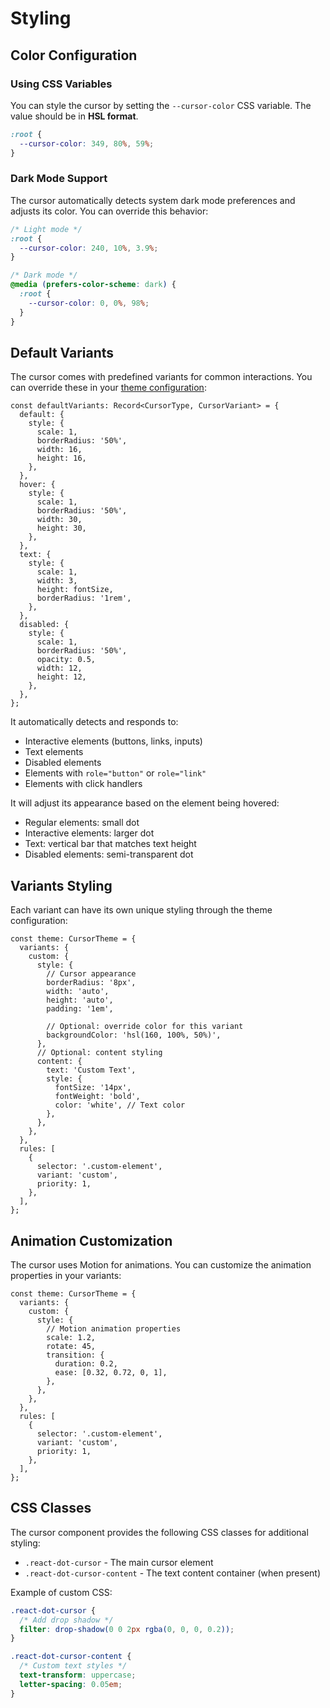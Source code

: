 # <a name="styling"></a>Styling

## <a name="color-configuration"></a>Color Configuration

### <a name="using-css-variables"></a>Using CSS Variables

You can style the cursor by setting the `--cursor-color` CSS variable. The value should be in **HSL format**.

```css
:root {
  --cursor-color: 349, 80%, 59%;
}
```

### <a name="dark-mode-support"></a>Dark Mode Support

The cursor automatically detects system dark mode preferences and adjusts its color. You can override this behavior:

```css
/* Light mode */
:root {
  --cursor-color: 240, 10%, 3.9%;
}

/* Dark mode */
@media (prefers-color-scheme: dark) {
  :root {
    --cursor-color: 0, 0%, 98%;
  }
}
```

## <a name="default-variants"></a>Default Variants

The cursor comes with predefined variants for common interactions. You can override these in your [theme configuration](#variants-styling):

```tsx
const defaultVariants: Record<CursorType, CursorVariant> = {
  default: {
    style: {
      scale: 1,
      borderRadius: '50%',
      width: 16,
      height: 16,
    },
  },
  hover: {
    style: {
      scale: 1,
      borderRadius: '50%',
      width: 30,
      height: 30,
    },
  },
  text: {
    style: {
      scale: 1,
      width: 3,
      height: fontSize,
      borderRadius: '1rem',
    },
  },
  disabled: {
    style: {
      scale: 1,
      borderRadius: '50%',
      opacity: 0.5,
      width: 12,
      height: 12,
    },
  },
};
```

It automatically detects and responds to:

- Interactive elements (buttons, links, inputs)
- Text elements
- Disabled elements
- Elements with `role="button"` or `role="link"`
- Elements with click handlers

It will adjust its appearance based on the element being hovered:

- Regular elements: small dot
- Interactive elements: larger dot
- Text: vertical bar that matches text height
- Disabled elements: semi-transparent dot

## <a name="variants-styling"></a>Variants Styling

Each variant can have its own unique styling through the theme configuration:

```tsx
const theme: CursorTheme = {
  variants: {
    custom: {
      style: {
        // Cursor appearance
        borderRadius: '8px',
        width: 'auto',
        height: 'auto',
        padding: '1em',

        // Optional: override color for this variant
        backgroundColor: 'hsl(160, 100%, 50%)',
      },
      // Optional: content styling
      content: {
        text: 'Custom Text',
        style: {
          fontSize: '14px',
          fontWeight: 'bold',
          color: 'white', // Text color
        },
      },
    },
  },
  rules: [
    {
      selector: '.custom-element',
      variant: 'custom',
      priority: 1,
    },
  ],
};
```

## <a name="animation-customization"></a>Animation Customization

The cursor uses Motion for animations. You can customize the animation properties in your variants:

```tsx
const theme: CursorTheme = {
  variants: {
    custom: {
      style: {
        // Motion animation properties
        scale: 1.2,
        rotate: 45,
        transition: {
          duration: 0.2,
          ease: [0.32, 0.72, 0, 1],
        },
      },
    },
  },
  rules: [
    {
      selector: '.custom-element',
      variant: 'custom',
      priority: 1,
    },
  ],
};
```

## <a name="css-classes"></a>CSS Classes

The cursor component provides the following CSS classes for additional styling:

- `.react-dot-cursor` - The main cursor element
- `.react-dot-cursor-content` - The text content container (when present)

Example of custom CSS:

```css
.react-dot-cursor {
  /* Add drop shadow */
  filter: drop-shadow(0 0 2px rgba(0, 0, 0, 0.2));
}

.react-dot-cursor-content {
  /* Custom text styles */
  text-transform: uppercase;
  letter-spacing: 0.05em;
}
```
